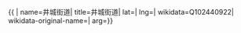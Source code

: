 {{ {{{1|PRC admin/showdata}}}|
name=井城街道|
title=井城街道|
lat=|
lng=|
wikidata=Q102440922|
wikidata-original-name=|
arg={{{arg|}}}}}
